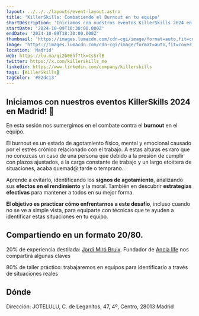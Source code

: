 ```yaml
---
layout: ../../../layouts/event-layout.astro
title: 'KillerSkills: Combatiendo el Burnout en tu equipo'
shortDescription: 'Iniciamos con nuestros eventos KillerSkills 2024 en Madrid! 🚀 ​En esta sesión nos sumergimos en el combate contra el burnout en el equipo.'
startDate: '2024-10-09T16:30:00.000Z'
endDate: '2024-10-09T18:30:00.000Z'
thumbnail: 'https://images.lumacdn.com/cdn-cgi/image/format=auto,fit=cover,dpr=2,background=white,quality=75,width=400,height=400/event-covers/as/c7d95879-2cb3-4a5b-81ce-a41ddf963b92'
image: 'https://images.lumacdn.com/cdn-cgi/image/format=auto,fit=cover,dpr=2,background=white,quality=75,width=400,height=400/event-covers/as/c7d95879-2cb3-4a5b-81ce-a41ddf963b92'
location: 'Madrid'
web: https://lu.ma/qi2b06hf?tk=CsSrlB
twitter: https://x.com/killerskills_me
linkedin: https://www.linkedin.com/company/killerskills
tags: [KillerSkills]
tagColor: '#82dc13'
---
```



## Iniciamos con nuestros eventos KillerSkills 2024 en Madrid! 🚀

En esta sesión nos sumergimos en el combate contra el **burnout** en el equipo.

El burnout es un estado de agotamiento físico, mental y emocional causado por el estrés crónico relacionado con el trabajo. A estas alturas es raro que no conozcas un caso de una persona que debido a la presión de cumplir con plazos ajustados, a la carga constante de trabajo y un largo etcétera de situaciones, acaba quemad@ tarde o temprano..

Aprende a evitarlo, identificando los **signos de agotamiento**, analizando sus **efectos en el rendimiento** y la moral. También en descubrir **estrategias efectivas** para mantener a todos en su mejor forma.

**El objetivo es practicar cómo enfrentarnos a este desafío**, incluso cuando no se ve a simple vista, para equiparte con técnicas que te ayuden a identificar estas situaciones en tu equipo.

## Compartiendo en un formato 20/80.

20% de experiencia destilada: [Jordi Miró Bruix](https://www.linkedin.com/in/jordimirobruix/). Fundador de [Ancla life](https://ancla.life/) nos compartirá algunas claves

80% de taller práctico: trabajaremos en equipos para identificarlo a través de situaciones reales

## Dónde

Dirección: JOTELULU, C. de Leganitos, 47, 4º, Centro, 28013 Madrid

<GoogleMap
  src="https://www.google.com/maps/embed?pb=!1m18!1m12!1m3!1d6074.723791201941!2d-3.7137013232307567!3d40.4229847552575!2m3!1f0!2f0!3f0!3m2!1i1024!2i768!4f13.1!3m3!1m2!1s0xd4228f51f0b164d%3A0x3e799ff0cf228279!2sJOTELULU!5e0!3m2!1ses!2ses!4v1728234105490!5m2!1ses!2ses"
  ariaLabel="JOTELULU, C. de Leganitos, 47, 4º, Centro, 28013 Madrid"
/>
